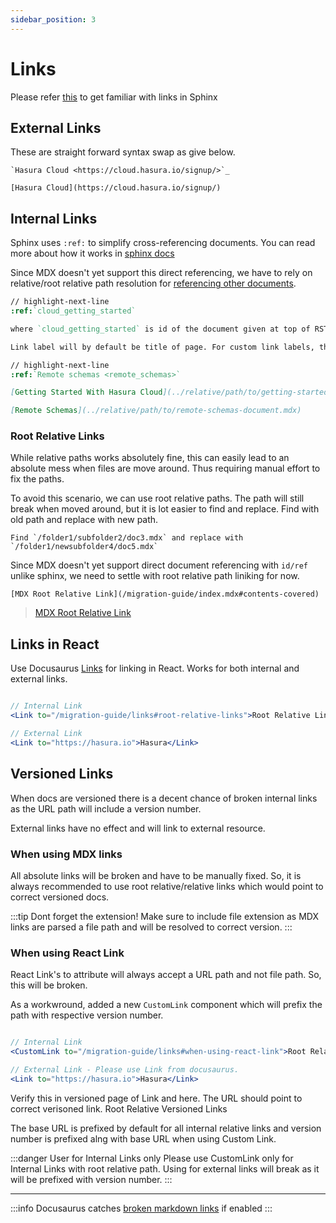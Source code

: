 ```yaml
---
sidebar_position: 3
---
```



# Links

Please refer [this](https://www.sphinx-doc.org/en/master/usage/restructuredtext/basics.html?highlight=links#hyperlinks) to get familiar with links in Sphinx

## External Links

These are straight forward syntax swap as give below.

<Tabs>
  <TabItem value="sphinx" label="Sphinx - RST" default>

    `Hasura Cloud <https://cloud.hasura.io/signup/>`_

  </TabItem>
  <TabItem value="docusaurus" label="Docusaurus - MDX">

    [Hasura Cloud](https://cloud.hasura.io/signup/)

  </TabItem>
</Tabs>

## Internal Links

Sphinx uses `:ref:` to simplify cross-referencing documents. You can read more about how it works in [sphinx docs](https://www.sphinx-doc.org/en/master/usage/restructuredtext/roles.html#ref-role)

Since MDX doesn't yet support this direct referencing, we have to rely on relative/root relative path resolution for [referencing other documents](https://docusaurus.io/docs/docs-markdown-features#referencing-other-documents).

<Tabs>
  <TabItem value="sphinx" label="Sphinx - RST" default>

```rest
// highlight-next-line
:ref:`cloud_getting_started`

where `cloud_getting_started` is id of the document given at top of RST file.

Link label will by default be title of page. For custom link labels, the syntax might look like below.

// highlight-next-line
:ref:`Remote schemas <remote_schemas>`
```

  </TabItem>
  <TabItem value="docusaurus" label="Docusaurus - MDX">

```markdown
[Getting Started With Hasura Cloud](../relative/path/to/getting-started-document.mdx)

[Remote Schemas](../relative/path/to/remote-schemas-document.mdx)
```

  </TabItem>
</Tabs>

### Root Relative Links

While relative paths works absolutely fine, this can easily lead to an absolute mess when files are move around. Thus requiring manual effort to fix the paths.

To avoid this scenario, we can use root relative paths. The path will still break when moved around, but it is lot easier to find and replace. Find with old path and replace with new path.

```
Find `/folder1/subfolder2/doc3.mdx` and replace with `/folder1/newsubfolder4/doc5.mdx`
```

Since MDX doesn't yet support direct document referencing with `id/ref` unlike sphinx, we need to settle with root relative path liniking for now.

```[MDX Root Relative Link](/migration-guide/index.mdx#contents-covered)```


> [MDX Root Relative Link](/migration-guide/index.mdx#contents-covered)


## Links in React

Use Docusaurus [Links](https://docusaurus.io/docs/docusaurus-core#link) for linking in React. Works for both internal and external links.

```jsx

// Internal Link
<Link to="/migration-guide/links#root-relative-links">Root Relative Links</Link>

// External Link
<Link to="https://hasura.io">Hasura</Link>
```

## Versioned Links
When docs are versioned there is a decent chance of broken internal links as the URL path will include a version number.

External links have no effect and will link to external resource.

### When using MDX links
All absolute links will be broken and have to be manually fixed. So, it is always recommended to use root relative/relative links which would point to correct versioned docs.

:::tip Dont forget the extension!
Make sure to include file extension as MDX links are parsed a file path and will be resolved to correct version.
:::

### When using React Link
React Link's to attribute will always accept a URL path and not file path. So, this will be broken.

As a workwround, added a new `CustomLink` component which will prefix the path with respective version number.

```jsx

// Internal Link
<CustomLink to="/migration-guide/links#when-using-react-link">Root Relative Versioned Links</CustomLink>

// External Link - Please use Link from docusaurus.
<Link to="https://hasura.io">Hasura</Link>
```

Verify this in versioned page of Link and here. The URL should point to correct verisoned link.
<CustomLink to="/migration-guide/links#when-using-react-link">Root Relative Versioned Links</CustomLink>


The base URL is prefixed by default for all internal relative links and version number is prefixed alng with base URL when using Custom Link.

:::danger User for Internal Links only
Please use CustomLink only for Internal Links with root relative path. Using for external links will break as it will be prefixed with version number.
:::


<hr />

:::info
Docusaurus catches [broken markdown links](https://docusaurus.io/docs/api/docusaurus-config#onbrokenmarkdownlinks) if enabled
:::
